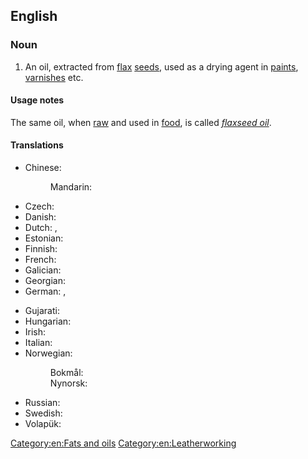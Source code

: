 ==English==

===Noun===
{{en-noun|~}}

# An oil, extracted from [[flax]] [[seed]]s, used as a drying agent in [[paint]]s, [[varnish]]es etc.

====Usage notes====
The same oil, when [[raw]] and used in [[food]], is called ''[[flaxseed oil]]''.

====Translations====
{{trans-top|oil extracted from flax seeds}}
* Chinese:
*: Mandarin: {{t-needed|cmn}}
* Czech: {{t|cs|lněný olej|m}}
* Danish: {{t|da|linolie|c}}
* Dutch: {{t+|nl|lijnzaadolie|f}}, {{t+|nl|lijnolie|f}}
* Estonian: {{t|et|linaõli}}
* Finnish: {{t+|fi|pellavaöljy}}
* French: {{t+|fr|huile de lin|f}}
* Galician: {{t+|gl|aceite de liñaza|m}}
* Georgian: {{t|ka|სელის ზეთი}}
* German: {{t|de|Leinsamenöl|n}}, {{t+|de|Leinöl|n}}
{{trans-mid}}
* Gujarati: {{t|gu|બેલતેલ}}
* Hungarian: {{t+|hu|lenmagolaj}}
* Irish: {{t|ga|ola rois|f}}
* Italian: {{t|it|olio di lino|m}}
* Norwegian:
*: Bokmål: {{t|nb|linolje|m|f}}
*: Nynorsk: {{t|nn|linolje|m|f}}
* Russian: {{t|ru|льняно́е ма́сло|n}}
* Swedish: {{t+|sv|linolja|c}}
* Volapük: {{t+|vo|linumaleül}}
{{trans-bottom}}

[[Category:en:Fats and oils]]
[[Category:en:Leatherworking]]